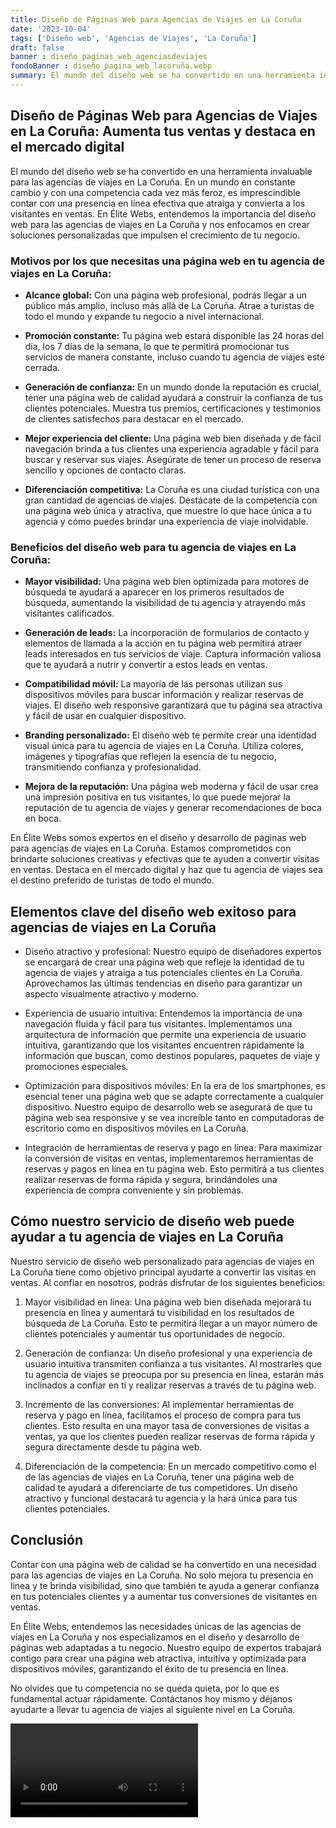 ```yaml
---
title: Diseño de Páginas Web para Agencias de Viajes en La Coruña
date: '2023-10-04'
tags: ['Diseño web', 'Agencias de Viajes', 'La Coruña']
draft: false
banner : diseño_paginas_web_agenciasdeviajes
fondoBanner : diseño_pagina_web_lacoruña.webp
summary: El mundo del diseño web se ha convertido en una herramienta invaluable para las agencias de viajes en La Coruña. En un mundo en constante cambio y con una competencia cada vez más feroz, es imprescindible contar con una presencia en línea efectiva que atraiga y convierta a los visitantes en ventas. En Élite Webs, entendemos la importancia del diseño web para las agencias de viajes en La Coruña y nos enfocamos en crear soluciones personalizadas que impulsen el crecimiento de tu negocio.
---
```


## **Diseño de Páginas Web para Agencias de Viajes en La Coruña: Aumenta tus ventas y destaca en el mercado digital**

El mundo del diseño web se ha convertido en una herramienta invaluable para las agencias de viajes en La Coruña. En un mundo en constante cambio y con una competencia cada vez más feroz, es imprescindible contar con una presencia en línea efectiva que atraiga y convierta a los visitantes en ventas. En Élite Webs, entendemos la importancia del diseño web para las agencias de viajes en La Coruña y nos enfocamos en crear soluciones personalizadas que impulsen el crecimiento de tu negocio.

### **Motivos por los que necesitas una página web en tu agencia de viajes en La Coruña:**

- **Alcance global:** Con una página web profesional, podrás llegar a un público más amplio, incluso más allá de La Coruña. Atrae a turistas de todo el mundo y expande tu negocio a nivel internacional.

- **Promoción constante:** Tu página web estará disponible las 24 horas del día, los 7 días de la semana, lo que te permitirá promocionar tus servicios de manera constante, incluso cuando tu agencia de viajes esté cerrada.

- **Generación de confianza:** En un mundo donde la reputación es crucial, tener una página web de calidad ayudará a construir la confianza de tus clientes potenciales. Muestra tus premios, certificaciones y testimonios de clientes satisfechos para destacar en el mercado.

- **Mejor experiencia del cliente:** Una página web bien diseñada y de fácil navegación brinda a tus clientes una experiencia agradable y fácil para buscar y reservar sus viajes. Asegúrate de tener un proceso de reserva sencillo y opciones de contacto claras.

- **Diferenciación competitiva:** La Coruña es una ciudad turística con una gran cantidad de agencias de viajes. Destácate de la competencia con una página web única y atractiva, que muestre lo que hace única a tu agencia y cómo puedes brindar una experiencia de viaje inolvidable.

### **Beneficios del diseño web para tu agencia de viajes en La Coruña:**

- **Mayor visibilidad:** Una página web bien optimizada para motores de búsqueda te ayudará a aparecer en los primeros resultados de búsqueda, aumentando la visibilidad de tu agencia y atrayendo más visitantes calificados.

- **Generación de leads:** La incorporación de formularios de contacto y elementos de llamada a la acción en tu página web permitirá atraer leads interesados en tus servicios de viaje. Captura información valiosa que te ayudará a nutrir y convertir a estos leads en ventas.

- **Compatibilidad móvil:** La mayoría de las personas utilizan sus dispositivos móviles para buscar información y realizar reservas de viajes. El diseño web responsive garantizará que tu página sea atractiva y fácil de usar en cualquier dispositivo.

- **Branding personalizado:** El diseño web te permite crear una identidad visual única para tu agencia de viajes en La Coruña. Utiliza colores, imágenes y tipografías que reflejen la esencia de tu negocio, transmitiendo confianza y profesionalidad.

- **Mejora de la reputación:** Una página web moderna y fácil de usar crea una impresión positiva en tus visitantes, lo que puede mejorar la reputación de tu agencia de viajes y generar recomendaciones de boca en boca.

En Élite Webs somos expertos en el diseño y desarrollo de páginas web para agencias de viajes en La Coruña. Estamos comprometidos con brindarte soluciones creativas y efectivas que te ayuden a convertir visitas en ventas. Destaca en el mercado digital y haz que tu agencia de viajes sea el destino preferido de turistas de todo el mundo.

<GifSeo />

<Cta />

## Elementos clave del diseño web exitoso para agencias de viajes en La Coruña

- Diseño atractivo y profesional: Nuestro equipo de diseñadores expertos se encargará de crear una página web que refleje la identidad de tu agencia de viajes y atraiga a tus potenciales clientes en La Coruña. Aprovechamos las últimas tendencias en diseño para garantizar un aspecto visualmente atractivo y moderno.

- Experiencia de usuario intuitiva: Entendemos la importancia de una navegación fluida y fácil para tus visitantes. Implementamos una arquitectura de información que permite una experiencia de usuario intuitiva, garantizando que los visitantes encuentren rápidamente la información que buscan, como destinos populares, paquetes de viaje y promociones especiales.

- Optimización para dispositivos móviles: En la era de los smartphones, es esencial tener una página web que se adapte correctamente a cualquier dispositivo. Nuestro equipo de desarrollo web se asegurará de que tu página web sea responsive y se vea increíble tanto en computadoras de escritorio como en dispositivos móviles en La Coruña.

- Integración de herramientas de reserva y pago en línea: Para maximizar la conversión de visitas en ventas, implementaremos herramientas de reservas y pagos en línea en tu página web. Esto permitirá a tus clientes realizar reservas de forma rápida y segura, brindándoles una experiencia de compra conveniente y sin problemas.

## Cómo nuestro servicio de diseño web puede ayudar a tu agencia de viajes en La Coruña

Nuestro servicio de diseño web personalizado para agencias de viajes en La Coruña tiene como objetivo principal ayudarte a convertir las visitas en ventas. Al confiar en nosotros, podrás disfrutar de los siguientes beneficios:

1. Mayor visibilidad en línea: Una página web bien diseñada mejorará tu presencia en línea y aumentará tu visibilidad en los resultados de búsqueda de La Coruña. Esto te permitirá llegar a un mayor número de clientes potenciales y aumentar tus oportunidades de negocio.

2. Generación de confianza: Un diseño profesional y una experiencia de usuario intuitiva transmiten confianza a tus visitantes. Al mostrarles que tu agencia de viajes se preocupa por su presencia en línea, estarán más inclinados a confiar en ti y realizar reservas a través de tu página web.

3. Incremento de las conversiones: Al implementar herramientas de reserva y pago en línea, facilitamos el proceso de compra para tus clientes. Esto resulta en una mayor tasa de conversiones de visitas a ventas, ya que los clientes pueden realizar reservas de forma rápida y segura directamente desde tu página web.

4. Diferenciación de la competencia: En un mercado competitivo como el de las agencias de viajes en La Coruña, tener una página web de calidad te ayudará a diferenciarte de tus competidores. Un diseño atractivo y funcional destacará tu agencia y la hará única para tus clientes potenciales.

## Conclusión

Contar con una página web de calidad se ha convertido en una necesidad para las agencias de viajes en La Coruña. No solo mejora tu presencia en línea y te brinda visibilidad, sino que también te ayuda a generar confianza en tus potenciales clientes y a aumentar tus conversiones de visitantes en ventas.

En Élite Webs, entendemos las necesidades únicas de las agencias de viajes en La Coruña y nos especializamos en el diseño y desarrollo de páginas web adaptadas a tu negocio. Nuestro equipo de expertos trabajará contigo para crear una página web atractiva, intuitiva y optimizada para dispositivos móviles, garantizando el éxito de tu presencia en línea.

No olvides que tu competencia no se queda quieta, por lo que es fundamental actuar rápidamente. Contáctanos hoy mismo y déjanos ayudarte a llevar tu agencia de viajes al siguiente nivel en La Coruña.

<Video />

<CtaBot job='Agencias de Viajes' city='La Coruña'/>

<Gmaps query='La Coruña+españa+maps' />